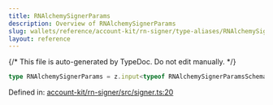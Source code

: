 ```yaml
---
title: RNAlchemySignerParams
description: Overview of RNAlchemySignerParams
slug: wallets/reference/account-kit/rn-signer/type-aliases/RNAlchemySignerParams
layout: reference
---
```


{/* This file is auto-generated by TypeDoc. Do not edit manually. */}

```ts
type RNAlchemySignerParams = z.input<typeof RNAlchemySignerParamsSchema>;
```

Defined in: [account-kit/rn-signer/src/signer.ts:20](https://github.com/alchemyplatform/aa-sdk/blob/dc58c113ff1eeb06d4b3f76c505cbbaad47db8fc/account-kit/rn-signer/src/signer.ts#L20)
